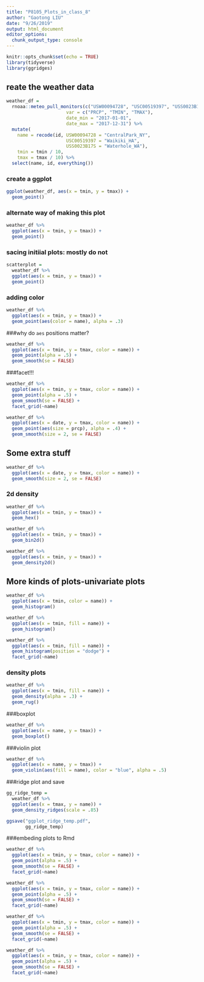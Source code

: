 ```yaml
---
title: "P8105_Plots_in_class_8"
author: "Gaotong LIU"
date: "9/26/2019"
output: html_document
editor_options: 
  chunk_output_type: console
---
```


```r
knitr::opts_chunk$set(echo = TRUE)
library(tidyverse)
library(ggridges)
```

## reate the weather data

```r
weather_df = 
  rnoaa::meteo_pull_monitors(c("USW00094728", "USC00519397", "USS0023B17S"),
                      var = c("PRCP", "TMIN", "TMAX"), 
                      date_min = "2017-01-01",
                      date_max = "2017-12-31") %>%
  mutate(
    name = recode(id, USW00094728 = "CentralPark_NY", 
                      USC00519397 = "Waikiki_HA",
                      USS0023B17S = "Waterhole_WA"),
    tmin = tmin / 10,
    tmax = tmax / 10) %>%
  select(name, id, everything())
```

### create a ggplot
```r
ggplot(weather_df, aes(x = tmin, y = tmax)) + 
  geom_point()
```

### alternate way of making this plot

```r
weather_df %>%
  ggplot(aes(x = tmin, y = tmax)) +
  geom_point()
```

### sacing initiial plots: mostly do not
```r
scatterplot = 
  weather_df %>%
  ggplot(aes(x = tmin, y = tmax)) +
  geom_point()

```
### adding color
 
```r
weather_df %>%
  ggplot(aes(x = tmin, y = tmax)) +
  geom_point(aes(color = name), alpha = .3)
```

###why do `aes` positions matter?
```r
weather_df %>%
  ggplot(aes(x = tmin, y = tmax, color = name)) +
  geom_point(alpha = .5) + 
  geom_smooth(se = FALSE)
```
###facet!!!
```r
weather_df %>%
  ggplot(aes(x = tmin, y = tmax, color = name)) +
  geom_point(alpha = .5) + 
  geom_smooth(se = FALSE) +
  facet_grid(~name)
```

```r
weather_df %>% 
  ggplot(aes(x = date, y = tmax, color = name)) +
  geom_point(aes(size = prcp), alpha = .4) +
  geom_smooth(size = 2, se = FALSE)

```

## Some extra stuff
```r
weather_df %>% 
  ggplot(aes(x = date, y = tmax, color = name)) +
  geom_smooth(size = 2, se = FALSE)
```

### 2d density
```r
weather_df %>%
  ggplot(aes(x = tmin, y = tmax)) +
  geom_hex()
```

```r
weather_df %>%
  ggplot(aes(x = tmin, y = tmax)) +
  geom_bin2d()
```

```r
weather_df %>%
  ggplot(aes(x = tmin, y = tmax)) +
  geom_density2d()
```
## More kinds of plots-univariate plots
```r
weather_df %>%
  ggplot(aes(x = tmin, color = name)) +
  geom_histogram()

weather_df %>%
  ggplot(aes(x = tmin, fill = name)) +
  geom_histogram()

weather_df %>%
  ggplot(aes(x = tmin, fill = name)) +
  geom_histogram(position = "dodge") +
  facet_grid(~name)
```
### density plots
```r
weather_df %>%
  ggplot(aes(x = tmin, fill = name)) +
  geom_density(alpha = .3) +
  geom_rug()
```
###boxplot
```r
weather_df %>% 
  ggplot(aes(x = name, y = tmax)) +
  geom_boxplot()
```
###violin plot
```r
weather_df %>% 
  ggplot(aes(x = name, y = tmax)) +
  geom_violin(aes(fill = name), color = "blue", alpha = .5)
```
###ridge plot and save
```r
gg_ridge_temp = 
  weather_df %>% 
  ggplot(aes(x = tmax, y = name)) +
  geom_density_ridges(scale = .85)

ggsave("ggplot_ridge_temp.pdf", 
       gg_ridge_temp)
```


###embeding plots to Rmd
```r
weather_df %>%
  ggplot(aes(x = tmin, y = tmax, color = name)) +
  geom_point(alpha = .5) + 
  geom_smooth(se = FALSE) +
  facet_grid(~name)
```

```r
weather_df %>%
  ggplot(aes(x = tmin, y = tmax, color = name)) +
  geom_point(alpha = .5) + 
  geom_smooth(se = FALSE) +
  facet_grid(~name)
```

```r
weather_df %>%
  ggplot(aes(x = tmin, y = tmax, color = name)) +
  geom_point(alpha = .5) + 
  geom_smooth(se = FALSE) +
  facet_grid(~name)
```

```r
weather_df %>%
  ggplot(aes(x = tmin, y = tmax, color = name)) +
  geom_point(alpha = .5) + 
  geom_smooth(se = FALSE) +
  facet_grid(~name)
```




















